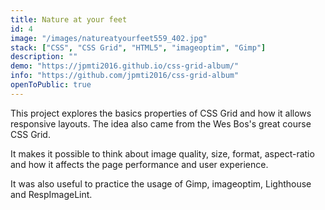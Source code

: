 ```yaml
---
title: Nature at your feet
id: 4
image: "/images/natureatyourfeet559_402.jpg"
stack: ["CSS", "CSS Grid", "HTML5", "imageoptim", "Gimp"]
description: ""
demo: "https://jpmti2016.github.io/css-grid-album/"
info: "https://github.com/jpmti2016/css-grid-album"
openToPublic: true
---
```


This project explores the basics properties of CSS Grid and how it allows responsive layouts. The idea also came from the Wes Bos's great
course CSS Grid.

It makes it possible to think about image quality, size, format, aspect-ratio and how it affects the page performance and user experience.

It was also useful to practice the usage of Gimp, imageoptim, Lighthouse and RespImageLint.
